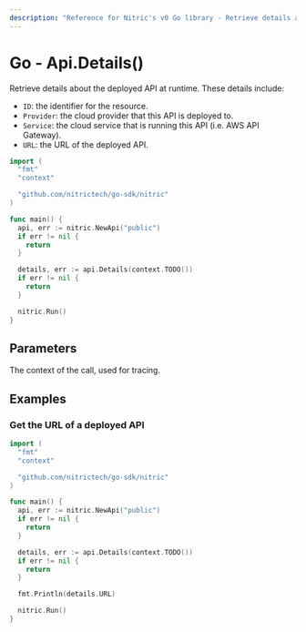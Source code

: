 ```yaml
---
description: "Reference for Nitric's v0 Go library - Retrieve details about the deployed API at runtime."
---
```


# Go - Api.Details()

Retrieve details about the deployed API at runtime. These details include:

- `ID`: the identifier for the resource.
- `Provider`: the cloud provider that this API is deployed to.
- `Service`: the cloud service that is running this API (i.e. AWS API Gateway).
- `URL`: the URL of the deployed API.

```go
import (
  "fmt"
  "context"

  "github.com/nitrictech/go-sdk/nitric"
)

func main() {
  api, err := nitric.NewApi("public")
  if err != nil {
    return
  }

  details, err := api.Details(context.TODO())
  if err != nil {
    return
  }

  nitric.Run()
}
```

## Parameters

<Properties>
  <Property name="ctx" required type="context">
    The context of the call, used for tracing.
  </Property>
</Properties>

## Examples

### Get the URL of a deployed API

```go
import (
  "fmt"
  "context"

  "github.com/nitrictech/go-sdk/nitric"
)

func main() {
  api, err := nitric.NewApi("public")
  if err != nil {
    return
  }

  details, err := api.Details(context.TODO())
  if err != nil {
    return
  }

  fmt.Println(details.URL)

  nitric.Run()
}
```
